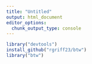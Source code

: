 ```yaml
---
title: "Untitled"
output: html_document
editor_options: 
  chunk_output_type: console
---
```


```r

library("devtools")
install_github("rgriff23/btw")
library("btw")

```
